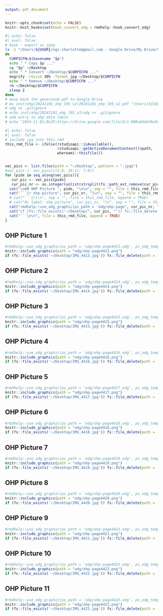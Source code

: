 ```yaml
---
output: pdf_document
---
```


```r
knitr::opts_chunk$set(echo = FALSE)
knitr::knit_hooks$set(hook_convert_odg = rmdhelp::hook_convert_odg)
```

```bash
#| echo: false
#| eval: false
# bash - export as jpeg
ls -1 "/Users/${USER}/ngs.charlotte@gmail.com - Google Drive/My Drive/Vorlesung/LBG/FS2024/OHP-L05-V2"/* | while read p
do
  CURPICFN=$(basename "$p")
  echo " * Copy $p ..."
  cp "$p" ~/Desktop
  echo " * Convert ~/Desktop/$CURPICFN ..."
  mogrify -resize 30% -format jpg ~/Desktop/$CURPICFN
  echo " * Remove ~/Desktop/$CURPICFN ..."
  rm ~/Desktop/$CURPICFN
  sleep 2
done
# move back the generated pdf to Google Drive
# mv inst/ohp/20241101_ohp_l05_v2/20241101_ohp_l05_v2.pdf "/Users/${USER}/ngs.charlotte@gmail.com - Google Drive/My Drive/Vorlesung/LBG/FS2024/OHP-L05-V2"
# odg to .gitignore
# echo inst/ohp/20241101_ohp_l05_v2/odg >> .gitignore
# add entry to ohp data table
# echo "2024-11-01;BLUP;https://drive.google.com/file/d/1-KN8uA4UeYKwXwS6KI84f4PQHVUh6zFR/view?usp=sharing" >> inst/website/lbgfs2024/ohp/ohp.dat
```

```r
#| echo: false
#| eval: false
# include jpg into this rmd
this_rmd_file <- ifelse(rstudioapi::isAvailable(),
                        rstudioapi::getActiveDocumentContext()$path,
                        whereami::thisfile())


vec_pics <- list.files(path = "~/Desktop", pattern = ".jpg$")
#vec_pics <- vec_pics[c(1:6, 10:11, 7:9)]
for (pidx in seq_along(vec_pics)){
   cur_pic <- vec_pics[pidx]
   cur_pic_nr <- as.integer(unlist(strsplit(fs::path_ext_remove(cur_pic), "_"))[2])
  cat("\n## OHP Picture ", pidx, "\n\n", sep = "", file = this_rmd_file, append = TRUE)
  cat("```{r ohp-picture", cur_pic_nr, "}\n", sep = "", file = this_rmd_file, append = TRUE)
  # cat("```{r}\n", sep = "", file = this_rmd_file, append = TRUE)
  # cat("#| label: ohp-picture", cur_pic_nr, "\n", sep = "", file = this_rmd_file, append = TRUE)
  cat("rmdhelp::use_odg_graphic(ps_path = 'odg/ohp-page", cur_pic_nr, ".odg', ps_odg_template = 'odg_draw_a4_portrait')\n", sep = "", file = this_rmd_file, append = TRUE)
  cat("if (fs::file_exists('~/Desktop/", cur_pic, "')) fs::file_delete(path = '~/Desktop/", cur_pic, "')\n", sep = "", file = this_rmd_file, append = TRUE)
  cat("```\n\n", file = this_rmd_file, append = TRUE)
}
```


## OHP Picture 1

```r
#rmdhelp::use_odg_graphic(ps_path = 'odg/ohp-page4413.odg', ps_odg_template = 'odg_draw_a4_portrait')
knitr::include_graphics(path = "odg/ohp-page4413.png")
if (fs::file_exists('~/Desktop/IMG_4413.jpg')) fs::file_delete(path = '~/Desktop/IMG_4413.jpg')
```


## OHP Picture 2

```r
#rmdhelp::use_odg_graphic(ps_path = 'odg/ohp-page4414.odg', ps_odg_template = 'odg_draw_a4_portrait')
knitr::include_graphics(path = "odg/ohp-page4414.png")
if (fs::file_exists('~/Desktop/IMG_4414.jpg')) fs::file_delete(path = '~/Desktop/IMG_4414.jpg')
```


## OHP Picture 3

```r
#rmdhelp::use_odg_graphic(ps_path = 'odg/ohp-page4415.odg', ps_odg_template = 'odg_draw_a4_portrait')
knitr::include_graphics(path = "odg/ohp-page4415.png")
if (fs::file_exists('~/Desktop/IMG_4415.jpg')) fs::file_delete(path = '~/Desktop/IMG_4415.jpg')
```


## OHP Picture 4

```r
#rmdhelp::use_odg_graphic(ps_path = 'odg/ohp-page4416.odg', ps_odg_template = 'odg_draw_a4_portrait')
knitr::include_graphics(path = "odg/ohp-page4416.png")
if (fs::file_exists('~/Desktop/IMG_4416.jpg')) fs::file_delete(path = '~/Desktop/IMG_4416.jpg')
```


## OHP Picture 5

```r
#rmdhelp::use_odg_graphic(ps_path = 'odg/ohp-page4417.odg', ps_odg_template = 'odg_draw_a4_portrait')
knitr::include_graphics(path = "odg/ohp-page4417.png")
if (fs::file_exists('~/Desktop/IMG_4417.jpg')) fs::file_delete(path = '~/Desktop/IMG_4417.jpg')
```


## OHP Picture 6

```r
#rmdhelp::use_odg_graphic(ps_path = 'odg/ohp-page4418.odg', ps_odg_template = 'odg_draw_a4_portrait')
knitr::include_graphics(path = "odg/ohp-page4418.png")
if (fs::file_exists('~/Desktop/IMG_4418.jpg')) fs::file_delete(path = '~/Desktop/IMG_4418.jpg')
```


## OHP Picture 7

```r
#rmdhelp::use_odg_graphic(ps_path = 'odg/ohp-page4419.odg', ps_odg_template = 'odg_draw_a4_portrait')
knitr::include_graphics(path = "odg/ohp-page4419.png")
if (fs::file_exists('~/Desktop/IMG_4419.jpg')) fs::file_delete(path = '~/Desktop/IMG_4419.jpg')
```


## OHP Picture 8

```r
#rmdhelp::use_odg_graphic(ps_path = 'odg/ohp-page4420.odg', ps_odg_template = 'odg_draw_a4_portrait')
knitr::include_graphics(path = "odg/ohp-page4420.png")
if (fs::file_exists('~/Desktop/IMG_4420.jpg')) fs::file_delete(path = '~/Desktop/IMG_4420.jpg')
```


## OHP Picture 9

```r
#rmdhelp::use_odg_graphic(ps_path = 'odg/ohp-page4421.odg', ps_odg_template = 'odg_draw_a4_portrait')
knitr::include_graphics(path = "odg/ohp-page4421.png")
if (fs::file_exists('~/Desktop/IMG_4421.jpg')) fs::file_delete(path = '~/Desktop/IMG_4421.jpg')
```


## OHP Picture 10

```r
#rmdhelp::use_odg_graphic(ps_path = 'odg/ohp-page4422.odg', ps_odg_template = 'odg_draw_a4_portrait')
knitr::include_graphics(path = "odg/ohp-page4422.png")
if (fs::file_exists('~/Desktop/IMG_4422.jpg')) fs::file_delete(path = '~/Desktop/IMG_4422.jpg')
```


## OHP Picture 11

```r
#rmdhelp::use_odg_graphic(ps_path = 'odg/ohp-page4423.odg', ps_odg_template = 'odg_draw_a4_portrait')
knitr::include_graphics(path = "odg/ohp-page4423.png")
if (fs::file_exists('~/Desktop/IMG_4423.jpg')) fs::file_delete(path = '~/Desktop/IMG_4423.jpg')
```
           
